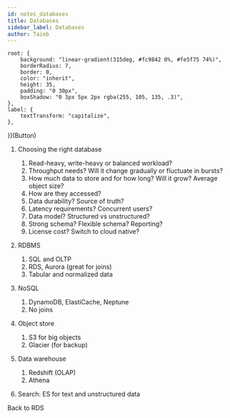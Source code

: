 ```yaml
---
id: notes_databases
title: Databases
sidebar_label: Databases
author: Taieb
---
```



	root: {
		background: "linear-gradient(315deg, #fc9842 0%, #fe5f75 74%)",
		borderRadius: 7,
		border: 0,
		color: "inherit",
		height: 35,
		padding: "0 30px",
		boxShadow: "0 3px 5px 2px rgba(255, 105, 135, .3)",
	},
	label: {
		textTransform: "capitalize",
	},
})(Button)

1. Choosing the right database

   1. Read-heavy, write-heavy or balanced workload?
   2. Throughput needs? Will it change gradually or fluctuate in bursts?
   3. How much data to store and for how long? Will it grow? Average object size?
   4. How are they accessed?
   5. Data durability? Source of truth?
   6. Latency requirements? Concurrent users?
   7. Data model? Structured vs unstructured?
   8. Strong schema? Flexible schema? Reporting?
   9. License cost? Switch to cloud native?

2. RDBMS

   1. SQL and OLTP
   2. RDS, Aurora (great for joins)
   3. Tabular and normalized data

3. NoSQL

   1. DynamoDB, ElastiCache, Neptune
   2. No joins

4. Object store

   1. S3 for big objects
   2. Glacier (for backup)

5. Data warehouse

   1. Redshift (OLAP)
   2. Athena

6. Search: ES for text and unstructured data




<StyledButton href="/docs/notes_rds">Back to RDS</StyledButton>
